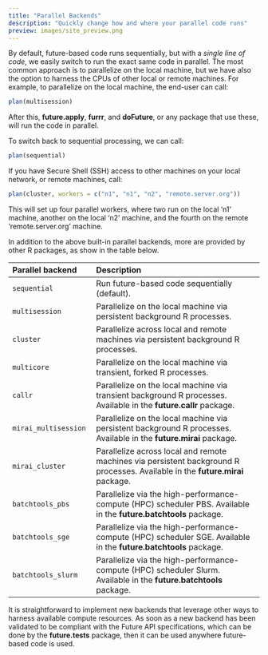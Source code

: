 ```yaml
---
title: "Parallel Backends"
description: "Quickly change how and where your parallel code runs"
preview: images/site_preview.png
---
```


By default, future-based code runs sequentially, but with a _single
line of code_, we easily switch to run the exact same code in
parallel. The most common approach is to parallelize on the local
machine, but we have also the option to harness the CPUs of other
local or remote machines.  For example, to parallelize on the local
machine, the end-user can call:

```r
plan(multisession)
```

After this, **future.apply**, **furrr**, and **doFuture**, or any
package that use these, will run the code in parallel.

To switch back to sequential processing, we can call:

```r
plan(sequential)
```

If you have Secure Shell (SSH) access to other machines on your local
network, or remote machines, call:

```r
plan(cluster, workers = c("n1", "n1", "n2", "remote.server.org"))
```

This will set up four parallel workers, where two run on the local
'n1' machine, another on the local 'n2' machine, and the fourth on the
remote 'remote.server.org' machine.

In addition to the above built-in parallel backends, more are provided
by other R packages, as show in the table below.

| Parallel backend       | Description
|:-----------------------|:----------------------------------------------
| `sequential`           | Run future-based code sequentially (default).
| `multisession`         | Parallelize on the local machine via persistent background R processes.
| `cluster`              | Parallelize across local and remote machines via persistent background R processes.
| `multicore`            | Parallelize on the local machine via transient, forked R processes.
| `callr`                | Parallelize on the local machine via transient background R processes. Available in the **future.callr** package.
| `mirai_multisession`   | Parallelize on the local machine via persistent background R processes. Available in the **future.mirai** package.
| `mirai_cluster`        | Parallelize across local and remote machines via persistent background R processes. Available in the **future.mirai** package.
| `batchtools_pbs`       | Parallelize via the high-performance-compute (HPC) scheduler PBS. Available in the **future.batchtools** package.
| `batchtools_sge`       | Parallelize via the high-performance-compute (HPC) scheduler SGE. Available in the **future.batchtools** package.
| `batchtools_slurm`     | Parallelize via the high-performance-compute (HPC) scheduler Slurm. Available in the **future.batchtools** package.

It is straightforward to implement new backends that leverage other
ways to harness available compute resources. As soon as a new backend
has been validated to be compliant with the Future API specifications,
which can be done by the **future.tests** package, then it can be used
anywhere future-based code is used.